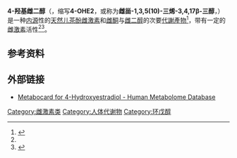 {{Chembox
<!-- Images -->
| ImageFile = 4-Hydroxyestradiol.svg
| ImageSize = 200px
| ImageAlt =
<!-- Names -->
| IUPACName = (8''R'',9''S'',13''S'',14''S'',17''S'')-13-Methyl-6,7,8,9,11,12,14,15,16,17-decahydrocyclopenta[''a'']phenanthrene-3,4,17-triol
| OtherNames = 4-OHE2; Estra-1,3,5(10)-triene-3,4,17β-triol; 3,4,17β-Trihydroxyestra-1,3,5(10)-triene
<!-- Sections -->
| Section1 = {{Chembox Identifiers
| CASNo = 5976-61-4
| CASNo_Ref = {{cascite|correct|CAS}}
| UNII = C3ZO03450E
| UNII_Ref = {{fdacite|correct|FDA}}
| ChEBI = 62845
| ChEMBL = 1412489
| ChemSpiderID = 4445523
| KEGG = C14209
| PubChem = 5282360
| SMILES = C[C@]12CC[C@H]3[C@H]([C@@H]1CC[C@@H]2O)CCC4=C3C=CC(=C4O)O
| StdInChI = 1S/C18H24O3/c1-18-9-8-11-10-4-6-15(19)17(21)13(10)3-2-12(11)14(18)5-7-16(18)20/h4,6,11-12,14,16,19-21H,2-3,5,7-9H2,1H3/t11-,12-,14+,16+,18+/m1/s1
| StdInChIKey = QOZFCKXEVSGWGS-ZHIYBZGJSA-N
  }}
| Section2 = {{Chembox Properties
| C=18 | H=24 | O=3
| Appearance = 
| Density = 
| MeltingPt = {{convert|252|-|253|C|K}}<ref>Hecker, Erich; Walk, Elisabeth. The chemistry of the p-​quinols. III. o-​Quinone diacetates and amino analogs of natural estrogens. ''Chemische Berichte'', 1960. 93: 2928-2937. ISSN: 0009-2940.</ref>
| BoilingPt = 
| Solubility = 
  }}
| Section3 = {{Chembox Hazards
| MainHazards =
| FlashPt =
| AutoignitionPt =
  }}
}}
'''4-羟基雌二醇'''（{{lang-en|4-Hydroxyestradiol}}，缩写'''4-OHE2'''，或称为'''雌甾-1,3,5(10)-三烯-3,4,17β-三醇'''，{{lang|en|estra-1,3,5(10)-triene-3,4,17β-triol}}）是一种[[内源|内源]]性的[[天然产物|天然]][[儿茶酚雌激素|儿茶酚雌激素]]和[[雌酮|雌酮]]与[[雌二醇|雌二醇]]的次要[[代謝產物|代謝產物]]<ref name="OettelSchillinger2012">{{cite book|author1=Michael Oettel|author2=Ekkehard Schillinger|title=Estrogens and Antiestrogens I: Physiology and Mechanisms of Action of Estrogens and Antiestrogens|url=https://books.google.com/books?id=0BfrCAAAQBAJ&pg=PA232|date=6 December 2012|publisher=Springer Science & Business Media|isbn=978-3-642-58616-3|pages=224, 232, 244–245, 249}}</ref>，带有一定的[[雌激素|雌激素]]活性<ref name="OettelSchillinger2012" /><ref name="pmid10865186">{{cite journal | vauthors = Bhavnani BR, Nisker JA, Martin J, Aletebi F, Watson L, Milne JK | title = Comparison of pharmacokinetics of a conjugated equine estrogen preparation (premarin) and a synthetic mixture of estrogens (C.E.S.) in postmenopausal women | journal = J. Soc. Gynecol. Investig. | volume = 7 | issue = 3 | pages = 175–83 | year = 2000 | pmid = 10865186 | doi = 10.1016/s1071-5576(00)00049-6}}</ref>。
== 参考资料 ==
{{reflist|25em}}
== 外部链接 ==
* [http://www.hmdb.ca/metabolites/HMDB05896 Metabocard for 4-Hydroxyestradiol - Human Metabolome Database] {{Wayback|url=http://www.hmdb.ca/metabolites/HMDB05896 |date=20161221002830 }}
{{DEFAULTSORT:Hydroxyestradiol, 4-}}
{{steroid-stub}}

[[Category:雌激素类|Category:雌激素类]]
[[Category:人体代谢物|Category:人体代谢物]]
[[Category:环戊醇|Category:环戊醇]]